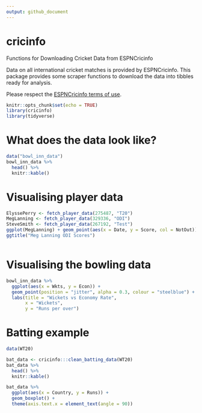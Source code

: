 ```yaml
---
output: github_document
---
```


cricinfo
=====================

Functions for Downloading Cricket Data from ESPNCricinfo

Data on all international cricket matches is provided by ESPNCricinfo. This package provides some scraper functions to download the data into tibbles ready for analysis.

Please respect the [ESPNCricinfo terms of use](http://www.espncricinfo.com/ci/content/site/company/terms_use.html).



```r
knitr::opts_chunk$set(echo = TRUE)
library(cricinfo)
library(tidyverse)

```


# What does the data look like?

```r
data("bowl_inn_data")
bowl_inn_data %>% 
  head() %>% 
  knitr::kable()

```


# Visualising player data

```r

ElyssePerry <- fetch_player_data(275487, "T20")
MegLanning <- fetch_player_data(329336, "ODI")
SteveSmith <- fetch_player_data(267192, "Test")
ggplot(MegLanning) + geom_point(aes(x = Date, y = Score, col = NotOut)) +
ggtitle("Meg Lanning ODI Scores")



```

# Visualising the bowling data

```r
bowl_inn_data %>% 
  ggplot(aes(x = Wkts, y = Econ)) +
  geom_point(position = "jitter", alpha = 0.3, colour = "steelblue") +
  labs(title = "Wickets vs Economy Rate",
       x = "Wickets",
       y = "Runs per over")
```

# Batting example

```r
data(WT20)

bat_data <- cricinfo:::clean_batting_data(WT20) 
bat_data %>% 
  head() %>% 
  knitr::kable()

```

```r
bat_data %>% 
  ggplot(aes(x = Country, y = Runs)) +
  geom_boxplot() +
  theme(axis.text.x = element_text(angle = 90))

```

